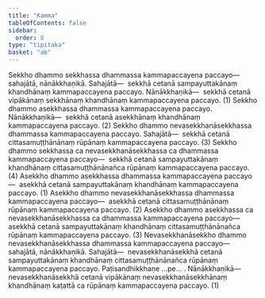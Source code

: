 ```yaml
---
title: "Kamma"
tableOfContents: false
sidebar:
  order: 8
type: "tipitaka"
basket: "ab"
---
```



<DynamicBreadcrumb />

<Division number="59">

<Paragraph number="1816">
Sekkho dhammo sekkhassa dhammassa kammapaccayena paccayo—  sahajātā, nānākkhaṇikā. <Emphasis>Sahajātā</Emphasis>—  sekkhā cetanā sampayuttakānaṃ khandhānaṃ kammapaccayena paccayo. <Emphasis>Nānākkhaṇikā</Emphasis>—  sekkhā cetanā vipākānaṃ sekkhānaṃ khandhānaṃ kammapaccayena paccayo. (1)
</Paragraph>

<Paragraph number="1817">
Sekkho dhammo asekkhassa dhammassa kammapaccayena paccayo. <Emphasis>Nānākkhaṇikā</Emphasis>—  sekkhā cetanā asekkhānaṃ khandhānaṃ kammapaccayena paccayo. (2)
</Paragraph>

<Paragraph number="1818">
Sekkho dhammo nevasekkhanāsekkhassa dhammassa kammapaccayena paccayo. <Emphasis>Sahajātā</Emphasis>—  sekkhā cetanā cittasamuṭṭhānānaṃ rūpānaṃ kammapaccayena paccayo. (3)
</Paragraph>

<Paragraph number="1819">
Sekkho dhammo sekkhassa ca nevasekkhanāsekkhassa ca dhammassa kammapaccayena paccayo—  sekkhā cetanā sampayuttakānaṃ khandhānaṃ cittasamuṭṭhānānañca rūpānaṃ kammapaccayena paccayo. (4)
</Paragraph>

</Division>
<Division number="60">

<Paragraph number="1820">
Asekkho dhammo asekkhassa dhammassa kammapaccayena paccayo—  asekkhā cetanā sampayuttakānaṃ khandhānaṃ kammapaccayena paccayo. (1)
</Paragraph>

<Paragraph number="1821">
Asekkho dhammo nevasekkhanāsekkhassa dhammassa kammapaccayena paccayo—  asekkhā cetanā cittasamuṭṭhānānaṃ rūpānaṃ kammapaccayena paccayo. (2)
</Paragraph>

<Paragraph number="1822">
Asekkho dhammo asekkhassa ca nevasekkhanāsekkhassa ca dhammassa kammapaccayena paccayo—  asekkhā cetanā sampayuttakānaṃ khandhānaṃ cittasamuṭṭhānānañca rūpānaṃ kammapaccayena paccayo. (3)
</Paragraph>

</Division>
<Division number="61">

<Paragraph number="1823">
Nevasekkhanāsekkho dhammo nevasekkhanāsekkhassa dhammassa kammapaccayena paccayo—  sahajātā, nānākkhaṇikā. <Emphasis>Sahajātā</Emphasis>—  nevasekkhanāsekkhā cetanā sampayuttakānaṃ khandhānaṃ cittasamuṭṭhānānañca rūpānaṃ kammapaccayena paccayo. Paṭisandhikkhaṇe …pe… . <Emphasis>Nānākkhaṇikā</Emphasis>—  nevasekkhanāsekkhā cetanā vipākānaṃ nevasekkhanāsekkhānaṃ khandhānaṃ kaṭattā ca rūpānaṃ kammapaccayena paccayo. (1)
</Paragraph>
</Division>